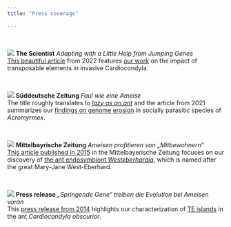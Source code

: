 ```yaml
---
title: "Press coverage"

---
```



<br>
<div class="press">
<p class="press">
[<img class="press" src="files/press/press4.png">](https://www.the-scientist.com/features/adapting-with-a-little-help-from-jumping-genes-69566)
**The Scientist** *Adapting with a Little Help from Jumping Genes*
<br> 
[This beautiful article](https://www.the-scientist.com/features/adapting-with-a-little-help-from-jumping-genes-69566) from 2022 features [our work](https://onlinelibrary.wiley.com/doi/10.1111/mec.16099) on the impact of transposable elements in invasive Cardiocondyla. 
<br>
</p>
</div>

<br>
<div class="press">
<p class="press">
[<img class="press" src="files/press/press3.png">](https://www.sueddeutsche.de/wissen/ameisen-schmarotzer-soziale-insekten-faulheit-insekten-parasiten-1.5297646)
**Süddeutsche Zeitung** *Faul wie eine Ameise*
<br> 
The title roughly translates to [*lazy as an ant*](https://www.the-scientist.com/features/adapting-with-a-little-help-from-jumping-genes-69566) and the article from 2021 summarizes our [findings on genome erosion](https://www.nature.com/articles/s41467-021-23178-w) in socially parasitic species of *Acromyrmex*. 
<br>
</p>
</div>

<br>
<div class="press">
<p class="press">
[<img class="press" src="files/press/press2.png">](https://www.mittelbayerische.de/wissen-nachrichten/ameisen-profitieren-von-mitbewohnern-21981-art1261988.html)
**Mittelbayrische Zeitung** *Ameisen profitieren von „Mitbewohnern“*
<br> 
[This article published in 2015](https://www.mittelbayerische.de/wissen-nachrichten/ameisen-profitieren-von-mitbewohnern-21981-art1261988.html) in the Mittelbayerische Zeitung focuses on our discovery of [the ant endosymbiont *Westeberhardia*](https://www.nature.com/articles/ismej2015119), which is named after the great Mary-Jane West-Eberhard. 
<br>
</p>
</div>

<br>
<div class="press">
<p class="press">
[<img class="press" src="files/press/press1.png">](https://idw-online.de/en/news619133)
**Press release** *„Springende Gene“ treiben die Evolution bei Ameisen voran*
<br> 
This [press release from 2014](https://idw-online.de/en/news619133) highlights our characterization of [TE islands]( www.nature.com/ncomms/2014/141216/ncomms6495/full/ncomms6495.html) in the ant *Cardiocondyla obscurior*. 
<br>
</p>
</div>